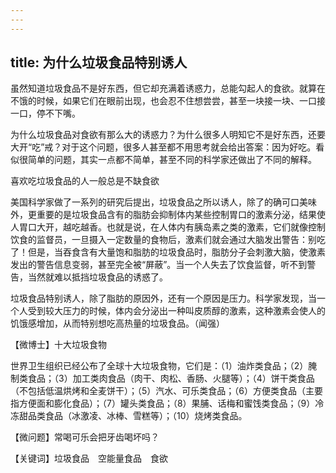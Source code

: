 ```yaml
---
---
---
```

title: 为什么垃圾食品特别诱人
---




虽然知道垃圾食品不是好东西，但它却充满着诱惑力，总能勾起人的食欲。就算在不饿的时候，如果它们在眼前出现，也会忍不住想尝尝，甚至一块接一块、一口接一口，停不下嘴。

为什么垃圾食品对食欲有那么大的诱惑力？为什么很多人明知它不是好东西，还要大开“吃”戒？对于这个问题，很多人甚至都不用思考就会给出答案：因为好吃。看似很简单的问题，其实一点都不简单，甚至不同的科学家还做出了不同的解释。

喜欢吃垃圾食品的人一般总是不缺食欲



美国科学家做了一系列的研究后提出，垃圾食品之所以诱人，除了的确可口美味外，更重要的是垃圾食品含有的脂肪会抑制体内某些控制胃口的激素分泌，结果使人胃口大开，越吃越香。也就是说，在人体内有胰岛素之类的激素，它们就像控制饮食的监督员，一旦摄入一定数量的食物后，激素们就会通过大脑发出警告：别吃了！但是，当吞食含有大量饱和脂肪的垃圾食品时，脂肪分子会刺激大脑，使激素发出的警告信息变弱，甚至完全被“屏蔽”。当一个人失去了饮食监督，听不到警告，当然就难以抵挡垃圾食品的诱惑了。

垃圾食品特别诱人，除了脂肪的原因外，还有一个原因是压力。科学家发现，当一个人受到较大压力的时候，体内会分泌出一种叫皮质醇的激素，这种激素会使人的饥饿感增加，从而特别想吃高热量的垃圾食品。（闻强）





【微博士】十大垃圾食物

世界卫生组织已经公布了全球十大垃圾食物，它们是：（1）油炸类食品；（2）腌制类食品；（3）加工类肉食品（肉干、肉松、香肠、火腿等）；（4）饼干类食品（不包括低温烘烤和全麦饼干）；（5）汽水、可乐类食品；（6）方便类食品（主要指方便面和膨化食品）；（7）罐头类食品；（8）果脯、话梅和蜜饯类食品；（9）冷冻甜品类食品（冰激凌、冰棒、雪糕等）；（10）烧烤类食品。

【微问题】常喝可乐会把牙齿喝坏吗？

【关键词】垃圾食品　空能量食品　食欲